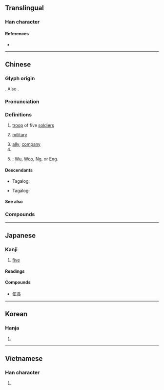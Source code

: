 {{also|五}}
{{character info/new}}
==Translingual==

===Han character===
{{Han char|rn=9|rad=人|as=04|sn=6|four=21217|canj=OMDM|ids=⿰亻五}}

====References====
* {{Han ref|kx=0095.200|dkj=00435|dj=0202.040|hdz=10118.010|uh=4F0D|ud=20237|bh=A5EE|bd=42478}}

----

==Chinese==
{{zh-forms}}

===Glyph origin===
{{Han etym}}
{{Han compound|亻|五|ls=psc|c1=s|c2=p}}. Also {{liushu|ic|nocap=1}}.

===Pronunciation===
{{zh-pron
|m=wǔ
|m-s=
|c=ng5
|c-t=
|g=
|h=pfs=
|j=
|md=
|mn=qz:gó͘/tw,xm,zz:ngó͘/qz:gǒ͘/tw,xm,zz:gō͘
|mn_note=ngó͘/gó͘ - literary; gō͘/gǒ͘ - vernacular
|mn-t=
|w=
|x=
|mc=y
|oc=y
|ma=
|cat=n,pn
}}

===Definitions===
{{zh-hanzi}}

# [[troop]] of five [[soldiers]]
# {{lb|zh|figuratively}} [[military]]
# [[ally]]; [[company]]
# {{zh-alt-form|五|[[five]]|tr=-|dot=}}
# {{surname|lang=zh|dot=}}: [[Wu]], [[Woo]], [[Ng]], or [[Eng]].

====Descendants====
* {{q|Hokkien dialect}} Tagalog: {{l|tl|Go}}
* {{q|Mandarin}} Tagalog: {{l|tl|Wu}}

====See also====
{{Chinese-numbers}}

===Compounds===
{{zh-der|入伍|伍伯|士伍|伍子胥|伍員抉目|伍長|參伍|伍員鞭屍|伍員乘潮|卒伍|噲伍|火伍|歸伍|砥兵礪伍|燕雀伍|本伍|為伍|退伍|部伍|老行伍|落伍|羞與為伍|簿伍|配伍|超伍|與噲為伍|隊伍|黨伍|鄰伍|隊伍行列|行伍出身|行伍|羞與噲伍|閭伍}}

{{cln|zh|numeral symbols|numerals}}

----

==Japanese==

===Kanji===
{{ja-kanji|grade=n|rs=人04}}

# [[five]]

====Readings====
{{ja-readings
|goon=ご
|kanon=ご
|kun=いつ-つ
|nanori=くみ, あつむ
}}

====Compounds====
{{top4}}
* [[伍長]]
{{mid4}}
{{mid4}}
{{mid4}}
{{bottom}}

----

==Korean==

===Hanja===
{{ko-hanja|hangeul=오|rv=o|mr=o}}

# {{defn|lang=ko|sort=人04}}

----

==Vietnamese==

===Han character===
{{vi-hantu|ngũ|rs=人04}}

# {{defn|lang=vi|sort=人04}}